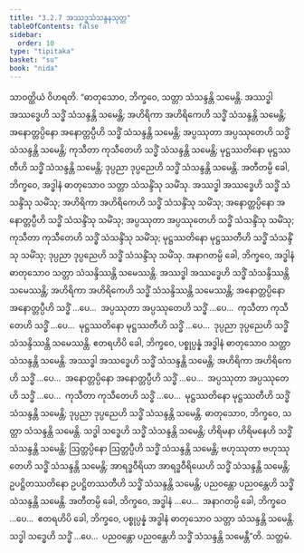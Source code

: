 ```yaml
---
title: "3.2.7 အဿဒ္ဓသံသန္ဒနသုတ္တ"
tableOfContents: false
sidebar:
  order: 10
type: "tipitaka"
basket: "su"
book: "nida"
---
```



<DynamicBreadcrumb />

<Division number="101" book="nida">

<Paragraph number="729" book="nida">
သာဝတ္ထိယံ ဝိဟရတိ. “ဓာတုသောဝ, ဘိက္ခဝေ, သတ္တာ သံသန္ဒန္တိ သမေန္တိ. အဿဒ္ဓါ အဿဒ္ဓေဟိ သဒ္ဓိံ သံသန္ဒန္တိ သမေန္တိ; အဟိရိကာ အဟိရိကေဟိ သဒ္ဓိံ သံသန္ဒန္တိ သမေန္တိ; အနောတ္တပ္ပိနော အနောတ္တပ္ပီဟိ သဒ္ဓိံ သံသန္ဒန္တိ သမေန္တိ; အပ္ပဿုတာ အပ္ပဿုတေဟိ သဒ္ဓိံ သံသန္ဒန္တိ သမေန္တိ; ကုသီတာ ကုသီတေဟိ သဒ္ဓိံ သံသန္ဒန္တိ သမေန္တိ; မုဋ္ဌဿတိနော မုဋ္ဌဿတီဟိ သဒ္ဓိံ သံသန္ဒန္တိ သမေန္တိ; ဒုပ္ပညာ ဒုပ္ပညေဟိ သဒ္ဓိံ သံသန္ဒန္တိ သမေန္တိ.
</Paragraph>

<Paragraph number="730" book="nida">
အတီတမ္ပိ ခေါ, ဘိက္ခဝေ, အဒ္ဓါနံ ဓာတုသောဝ သတ္တာ သံသန္ဒိံသု သမိံသု. အဿဒ္ဓါ အဿဒ္ဓေဟိ သဒ္ဓိံ သံသန္ဒိံသု သမိံသု; အဟိရိကာ အဟိရိကေဟိ သဒ္ဓိံ သံသန္ဒိံသု သမိံသု; အနောတ္တပ္ပိနော အနောတ္တပ္ပီဟိ သဒ္ဓိံ သံသန္ဒိံသု သမိံသု; အပ္ပဿုတာ အပ္ပဿုတေဟိ သဒ္ဓိံ သံသန္ဒိံသု သမိံသု; ကုသီတာ ကုသီတေဟိ သဒ္ဓိံ သံသန္ဒိံသု သမိံသု; မုဋ္ဌဿတိနော မုဋ္ဌဿတီဟိ သဒ္ဓိံ သံသန္ဒိံသု သမိံသု; ဒုပ္ပညာ ဒုပ္ပညေဟိ သဒ္ဓိံ သံသန္ဒိံသု သမိံသု.
</Paragraph>

<Paragraph number="731" book="nida">
အနာဂတမ္ပိ ခေါ, ဘိက္ခဝေ, အဒ္ဓါနံ ဓာတုသောဝ သတ္တာ သံသန္ဒိဿန္တိ သမေဿန္တိ. အဿဒ္ဓါ အဿဒ္ဓေဟိ သဒ္ဓိံ သံသန္ဒိဿန္တိ သမေဿန္တိ; အဟိရိကာ အဟိရိကေဟိ သဒ္ဓိံ သံသန္ဒိဿန္တိ သမေဿန္တိ; အနောတ္တပ္ပိနော အနောတ္တပ္ပီဟိ သဒ္ဓိံ …ပေ…  အပ္ပဿုတာ အပ္ပဿုတေဟိ သဒ္ဓိံ …ပေ…  ကုသီတာ ကုသီတေဟိ သဒ္ဓိံ …ပေ…  မုဋ္ဌဿတိနော မုဋ္ဌဿတီဟိ သဒ္ဓိံ …ပေ…  ဒုပ္ပညာ ဒုပ္ပညေဟိ သဒ္ဓိံ သံသန္ဒိဿန္တိ သမေဿန္တိ.
</Paragraph>

<Paragraph number="732" book="nida">
ဧတရဟိပိ ခေါ, ဘိက္ခဝေ, ပစ္စုပ္ပန္နံ အဒ္ဓါနံ ဓာတုသောဝ သတ္တာ သံသန္ဒန္တိ သမေန္တိ. အဿဒ္ဓါ အဿဒ္ဓေဟိ သဒ္ဓိံ သံသန္ဒန္တိ သမေန္တိ; အဟိရိကာ အဟိရိကေဟိ သဒ္ဓိံ …ပေ…  အနောတ္တပ္ပိနော အနောတ္တပ္ပီဟိ သဒ္ဓိံ …ပေ…  အပ္ပဿုတာ အပ္ပဿုတေဟိ သဒ္ဓိံ …ပေ…  ကုသီတာ ကုသီတေဟိ သဒ္ဓိံ …ပေ…  မုဋ္ဌဿတိနော မုဋ္ဌဿတီဟိ သဒ္ဓိံ သံသန္ဒန္တိ သမေန္တိ; ဒုပ္ပညာ ဒုပ္ပညေဟိ သဒ္ဓိံ သံသန္ဒန္တိ သမေန္တိ.
</Paragraph>

<Paragraph number="733" book="nida">
ဓာတုသောဝ, ဘိက္ခဝေ, သတ္တာ သံသန္ဒန္တိ သမေန္တိ. သဒ္ဓါ သဒ္ဓေဟိ သဒ္ဓိံ သံသန္ဒန္တိ သမေန္တိ; ဟိရိမနာ ဟိရိမနေဟိ သဒ္ဓိံ သံသန္ဒန္တိ သမေန္တိ; ဩတ္တပ္ပိနော ဩတ္တပ္ပီဟိ သဒ္ဓိံ သံသန္ဒန္တိ သမေန္တိ; ဗဟုဿုတာ ဗဟုဿုတေဟိ သဒ္ဓိံ သံသန္ဒန္တိ သမေန္တိ; အာရဒ္ဓဝီရိယာ အာရဒ္ဓဝီရိယေဟိ သဒ္ဓိံ သံသန္ဒန္တိ သမေန္တိ; ဥပဋ္ဌိတဿတိနော ဥပဋ္ဌိတဿတီဟိ သဒ္ဓိံ သံသန္ဒန္တိ သမေန္တိ; ပညဝန္တော ပညဝန္တေဟိ သဒ္ဓိံ သံသန္ဒန္တိ သမေန္တိ. အတီတမ္ပိ ခေါ, ဘိက္ခဝေ, အဒ္ဓါနံ …ပေ…  အနာဂတမ္ပိ ခေါ, ဘိက္ခဝေ …ပေ…  ဧတရဟိပိ ခေါ, ဘိက္ခဝေ, ပစ္စုပ္ပန္နံ အဒ္ဓါနံ ဓာတုသောဝ သတ္တာ သံသန္ဒန္တိ သမေန္တိ. သဒ္ဓါ သဒ္ဓေဟိ သဒ္ဓိံ …ပေ…  ပညဝန္တော ပညဝန္တေဟိ သဒ္ဓိံ သံသန္ဒန္တိ သမေန္တီ”တိ.

</Paragraph>
</Division>

<Paragraph number="734" type="center" book="nida">
သတ္တမံ.
</Paragraph>